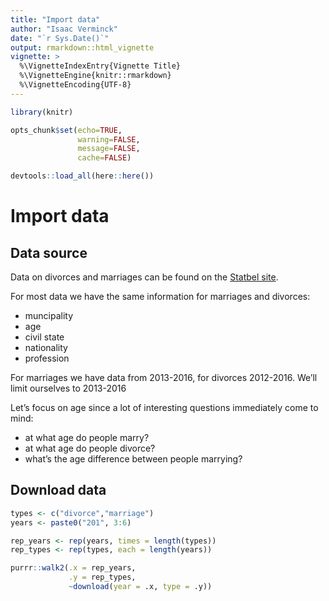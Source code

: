 ```yaml
---
title: "Import data"
author: "Isaac Verminck"
date: "`r Sys.Date()`"
output: rmarkdown::html_vignette
vignette: >
  %\VignetteIndexEntry{Vignette Title}
  %\VignetteEngine{knitr::rmarkdown}
  %\VignetteEncoding{UTF-8}
---
```


```r

library(knitr)

opts_chunk$set(echo=TRUE,
               warning=FALSE,
               message=FALSE,
               cache=FALSE)

devtools::load_all(here::here())

```

# Import data

## Data source

Data on divorces and marriages can be found on the [Statbel site](https://statbel.fgov.be/nl/themas/bevolking/huwelijken-en-echtscheidingen).

For most data we have the same information for marriages and divorces:

* muncipality
* age
* civil state
* nationality
* profession

For marriages we have data from 2013-2016, for divorces 2012-2016. We'll limit ourselves to 2013-2016

Let's focus on age since a lot of interesting questions immediately come to mind:

* at what age do people marry?
* at what age do people divorce?
* what's the age difference between people marrying?

## Download data

```r
types <- c("divorce","marriage")
years <- paste0("201", 3:6)

rep_years <- rep(years, times = length(types))
rep_types <- rep(types, each = length(years))

purrr::walk2(.x = rep_years,
             .y = rep_types,
             ~download(year = .x, type = .y))

```



